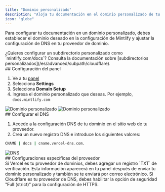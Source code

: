 ```yaml
---
title: "Dominio personalizado"
description: "Aloja tu documentación en el dominio personalizado de tu sitio web"
icon: "globe"
---
```


Para configurar tu documentación en un dominio personalizado, debes establecer el dominio deseado en la configuración de Mintlify y ajustar la configuración de DNS en tu proveedor de dominio.

<Info>
  ¿Quieres configurar un subdirectorio personalizado como `mintlify.com/docs`? Consulta la documentación sobre [subdirectorios personalizados](/es/advanced/subpath/cloudflare).
</Info>

<div id="dashboard-settings">
  ## Configuración del panel
</div>

1. Ve a tu [panel](https://dashboard.mintlify.com)
2. Selecciona **Settings**
3. Selecciona **Domain Setup**
4. Ingresa el dominio personalizado que deseas. Por ejemplo, `docs.mintlify.com`

<Frame>
  <img alt="Dominio personalizado" className="block dark:hidden" src="/images/add-custom-domain-light.png" />

  <img alt="Dominio personalizado" className="hidden dark:block" src="/images/add-custom-domain-dark.png" />
</Frame>

<div id="configuring-your-dns">
  ## Configurar el DNS
</div>

1. Accede a la configuración DNS de tu dominio en el sitio web de tu proveedor.
2. Crea un nuevo registro DNS e introduce los siguientes valores:

```bash
CNAME | docs | cname.vercel-dns.com.
```

<Frame>
  <img alt="DNS" src="https://mintlify-assets.b-cdn.net/mintlify-dns.png" />
</Frame>

<div id="provider-specific-settings">
  ## Configuraciones específicas del proveedor
</div>

<AccordionGroup>
  <Accordion title="Verificación de Vercel">
    Si Vercel es tu proveedor de dominios, debes agregar un registro `TXT` de verificación. Esta información aparecerá en tu panel después de enviar tu dominio personalizado y también se te enviará por correo electrónico.
  </Accordion>

  <Accordion title="Configuraciones de seguridad de Cloudflare">
    Si Cloudflare es tu proveedor de DNS, debes habilitar la opción de seguridad &quot;Full (strict)&quot; para la configuración de HTTPS.
  </Accordion>
</AccordionGroup>